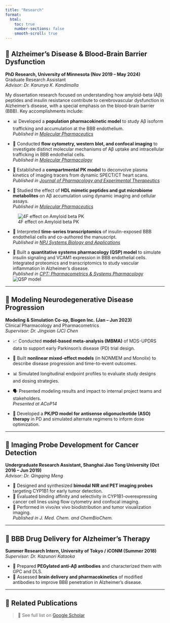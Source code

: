 ```yaml
---
title: "Research"
format:
  html:
    toc: true
    number-sections: false
    smooth-scroll: true
---
```


## 🧠 Alzheimer's Disease & Blood-Brain Barrier Dysfunction

**PhD Research, University of Minnesota (Nov 2019 – May 2024)**\
Graduate Research Assistant\
*Advisor: Dr. Karunya K. Kandimalla*

My dissertation research focused on understanding how amyloid-beta (Aβ) peptides and insulin resistance contribute to cerebrovascular dysfunction in Alzheimer’s disease, with a special emphasis on the blood-brain barrier (BBB). Key accomplishments include:

-   📊 Developed a **population pharmacokinetic model** to study Aβ isoform trafficking and accumulation at the BBB endothelium.\
    *Published in [Molecular Pharmaceutics](https://pubs.acs.org/doi/10.1021/acs.molpharmaceut.1c00549)*

-   🔬 Conducted **flow cytometry, western blot, and confocal imaging** to investigate distinct molecular mechanisms of Aβ uptake and intracellular trafficking in BBB endothelial cells.\
    *Published in [Molecular Pharmacology](https://molpharm.aspetjournals.org/article/S0026-895X(24)00059-2/abstract)*

-   🧠 Established a **compartmental PK model** to deconvolve plasma kinetics of imaging tracers from dynamic SPECT/CT heart scans.\
    *Published in [Journal of Pharmacology and Experimental Therapeutics](https://jpet.aspetjournals.org/article/S0022-3565(24)17050-4/abstract)*

-   🧪 Studied the effect of **HDL mimetic peptides and gut microbiome metabolites** on Aβ accumulation using dynamic imaging and cellular assays.\
    *Published in [Molecular Pharmaceutics](https://pubs.acs.org/doi/full/10.1021/acs.molpharmaceut.4c00633)*

![4F effect on Amyloid beta PK](media/Research/4f_paper.png)

-   🧬 Interpreted **time-series transcriptomics** of insulin-exposed BBB endothelial cells and co-authored the manuscript.\
    *Published in [NPJ Systems Biology and Applications](https://www.nature.com/articles/s41540-022-00235-8)*

-   🔁 Built a **quantitative systems pharmacology (QSP) model** to simulate insulin signaling and VCAM1 expression in BBB endothelial cells. Integrated proteomics and transcriptomics to study vascular inflammation in Alzheimer’s disease.\
    *Published in [CPT: Pharmacometrics & Systems Pharmacology](https://ascpt.onlinelibrary.wiley.com/doi/full/10.1002/psp4.13296)*
![QSP model](media/Research/qsp_paper.png)

------------------------------------------------------------------------

## 🧬 Modeling Neurodegenerative Disease Progression

**Modeling & Simulation Co-op, Biogen Inc. (Jan – Jun 2023)**\
Clinical Pharmacology and Pharmacometrics\
*Supervisor: Dr. Jingxian (JC) Chen*

-   📈 Conducted **model-based meta-analysis (MBMA)** of MDS-UPDRS data to support early Parkinson’s disease (PD) trial design.

-   🧮 Built **nonlinear mixed-effect models** (in NONMEM and Monolix) to describe disease progression and time-to-event outcomes.

-   📊 Simulated longitudinal endpoint profiles to evaluate study designs and dosing strategies.

-   🗣️ Presented modeling results and impact to internal project teams and stakeholders.\
    *Presented at ACoP14*

-   🧪 Developed a **PK/PD model for antisense oligonucleotide (ASO) therapy** in PD and simulated alternate regimens to inform dose optimization.

------------------------------------------------------------------------

## 🧪 Imaging Probe Development for Cancer Detection

**Undergraduate Research Assistant, Shanghai Jiao Tong University (Oct 2016 – Jun 2019)**\
*Advisor: Dr. Qingqing Meng*

-   🧫 Designed and synthesized **bimodal NIR and PET imaging probes** targeting CYP1B1 for early tumor detection.
-   🔬 Evaluated binding affinity and selectivity in CYP1B1-overexpressing cancer cell lines using flow cytometry and confocal imaging.
-   🧠 Performed in vivo/ex vivo biodistribution and tumor visualization imaging.\
    *Published in J. Med. Chem. and ChemBioChem.*

------------------------------------------------------------------------

## 🧪 BBB Drug Delivery for Alzheimer’s Therapy

**Summer Research Intern, University of Tokyo / iCONM (Summer 2018)**\
*Supervisor: Dr. Kazunori Kataoka*

-   🧪 Prepared **PEGylated anti-Aβ antibodies** and characterized them with GPC and DLS.
-   🧠 Assessed **brain delivery and pharmacokinetics** of modified antibodies to improve BBB penetration in Alzheimer’s disease.

------------------------------------------------------------------------

## 🔗 Related Publications

> 📂 See full list on [Google Scholar](https://scholar.google.com/citations?user=4mJXDH4AAAAJ&hl=en)
